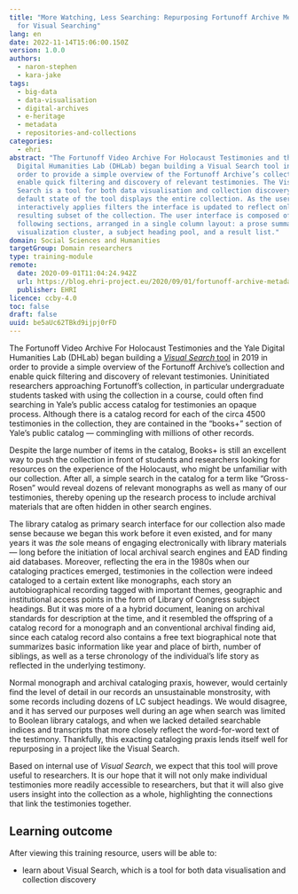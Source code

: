 ```yaml
---
title: "More Watching, Less Searching: Repurposing Fortunoff Archive Metadata
  for Visual Searching"
lang: en
date: 2022-11-14T15:06:00.150Z
version: 1.0.0
authors:
  - naron-stephen
  - kara-jake
tags:
  - big-data
  - data-visualisation
  - digital-archives
  - e-heritage
  - metadata
  - repositories-and-collections
categories:
  - ehri
abstract: "The Fortunoff Video Archive For Holocaust Testimonies and the Yale
  Digital Humanities Lab (DHLab) began building a Visual Search tool in 2019 in
  order to provide a simple overview of the Fortunoff Archive’s collection and
  enable quick filtering and discovery of relevant testimonies. The Visual
  Search is a tool for both data visualisation and collection discovery. The
  default state of the tool displays the entire collection. As the user
  interactively applies filters the interface is updated to reflect only the
  resulting subset of the collection. The user interface is composed of the
  following sections, arranged in a single column layout: a prose summary, a
  visualization cluster, a subject heading pool, and a result list."
domain: Social Sciences and Humanities
targetGroup: Domain researchers
type: training-module
remote:
  date: 2020-09-01T11:04:24.942Z
  url: https://blog.ehri-project.eu/2020/09/01/fortunoff-archive-metadata/
  publisher: EHRI
licence: ccby-4.0
toc: false
draft: false
uuid: be5aUc62TBkd9ijpj0rFD
---
```

The Fortunoff Video Archive For Holocaust Testimonies and the Yale Digital Humanities Lab (DHLab) began building a [_Visual Search_ tool](https://yale-fortunoff.github.io/metadash/) in 2019 in order to provide a simple overview of the Fortunoff Archive’s collection and enable quick filtering and discovery of relevant testimonies. Uninitiated researchers approaching Fortunoff’s collection, in particular undergraduate students tasked with using the collection in a course, could often find searching in Yale’s public access catalog for testimonies an opaque process. Although there is a catalog record for each of the circa 4500 testimonies in the collection, they are contained in the “books+” section of Yale’s public catalog — commingling with millions of other records. 

Despite the large number of items in the catalog, Books+ is still an excellent way to push the collection in front of students and researchers looking for resources on the experience of the Holocaust, who might be unfamiliar with our collection. After all, a simple search in the catalog for a term like “Gross-Rosen” would reveal dozens of relevant monographs as well as many of our testimonies, thereby opening up the research process to include archival materials that are often hidden in other search engines. 

The library catalog as primary search interface for our collection also made sense because we began this work before it even existed, and for many years it was _the_ sole means of engaging electronically with library materials — long before the initiation of local archival search engines and EAD finding aid databases. Moreover, reflecting the era in the 1980s when our cataloging practices emerged, testimonies in the collection were indeed cataloged to a certain extent like monographs, each story an autobiographical recording tagged with important themes, geographic and institutional access points in the form of Library of Congress subject headings. But it was more of a a hybrid document, leaning on archival standards for description at the time, and it resembled the offspring of a catalog record for a monograph and an conventional archival finding aid, since each catalog record also contains a free text biographical note that summarizes basic information like year and place of birth, number of siblings, as well as a terse chronology of the individual’s life story as reflected in the underlying testimony. 

Normal monograph and archival cataloging praxis, however, would certainly find the level of detail in our records an unsustainable monstrosity, with some records including dozens of LC subject headings. We would disagree, and it has served our purposes well during an age when search was limited to Boolean library catalogs, and when we lacked detailed searchable indices and transcripts that more closely reflect the word-for-word text of the testimony. Thankfully, this exacting cataloging praxis lends itself well for repurposing in a project like the Visual Search.[](https://yale-fortunoff.github.io/metadash/)

Based on internal use of _Visual Search_, we expect that this tool will prove useful to researchers. It is our hope that it will not only make individual testimonies more readily accessible to researchers, but that it will also give users insight into the collection as a whole, highlighting the connections that link the testimonies together.

## L﻿earning outcome

A﻿fter viewing this training resource, users will be able to:

- learn about Visual Search, which is a tool for both data visualisation and collection discovery

<ExternalResource title="Interested in learning more?" subtitle="Check out More Watching, Less Searching: Repurposing Fortunoff Archive Metadata for Visual Searching" url="https://blog.ehri-project.eu/2020/09/01/fortunoff-archive-metadata/" />